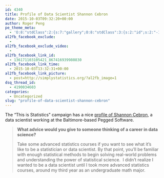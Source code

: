 ```yaml
---
id: 4340
title: Profile of Data Scientist Shannon Cebron
date: 2015-10-03T09:32:20+00:00
author: Roger Peng
pe_theme_meta:
  - 'O:8:"stdClass":2:{s:7:"gallery";O:8:"stdClass":3:{s:2:"id";s:2:"-1";s:5:"width";s:0:"";s:6:"height";s:0:"";}s:5:"video";O:8:"stdClass":1:{s:2:"id";s:2:"-1";}}'
al2fb_facebook_exclude:
  - 
al2fb_facebook_exclude_video:
  - 
al2fb_facebook_link_id:
  - 136171103105421_867416939980830
al2fb_facebook_link_time:
  - 2015-10-03T13:32:31+00:00
al2fb_facebook_link_picture:
  - post=http://simplystatistics.org/?al2fb_image=1
dsq_thread_id:
  - 4190034603
categories:
  - Uncategorized
slug: "profile-of-data-scientist-shannon-cebron"
---
```

The "This is Statistics" campaign has a nice [profile of Shannon Cebron](http://thisisstatistics.org/interview-with-shannon-cebron-from-pegged-software/), a data scientist working at the Baltimore-based Pegged Software.

> **What advice would you give to someone thinking of a career in data science?**
> 
> Take some advanced statistics courses if you want to see what it’s like to be a statistician or data scientist. By that point, you’ll be familiar with enough statistical methods to begin solving real-world problems and understanding the power of statistical science.  I didn’t realize I wanted to be a data scientist until I took more advanced statistics courses, around my third year as an undergraduate math major.
